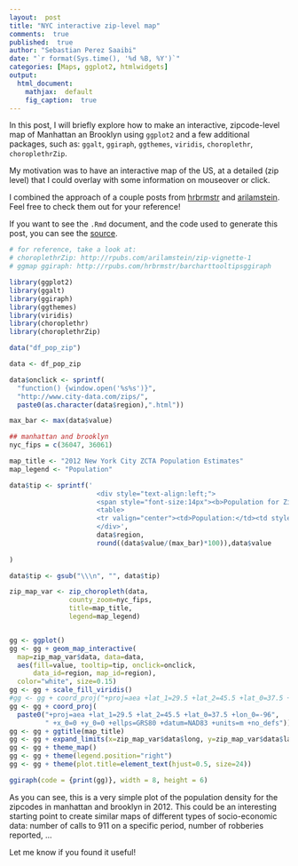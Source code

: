 ```yaml
---
layout:  post
title: "NYC interactive zip-level map"
comments:  true
published:  true
author: "Sebastian Perez Saaibi"
date: "`r format(Sys.time(), '%d %B, %Y')`"
categories: [Maps, ggplot2, htmlwidgets]
output:
  html_document:
    mathjax:  default
    fig_caption:  true
---
```



In this post, I will briefly explore how to make an interactive, zipcode-level map of Manhattan an Brooklyn using `ggplot2` and a few additional packages, such as: `ggalt`, `ggiraph`, `ggthemes`, `viridis`, `choroplethr`, `choroplethrZip`.

My motivation was to have an interactive map of the US, at a detailed (zip level) that I could overlay with some information on mouseover or click.

I combined the approach of a couple posts from [hrbrmstr](http://rpubs.com/hrbrmstr/barcharttooltipsggiraph) and [arilamstein](http://rpubs.com/arilamstein/zip-vignette-1). Feel free to check them out for your reference!

If you want to see the `.Rmd` document, and the code used to generate this post, you can see the [source](https://github.com/spsaaibi/spsaaibi.github.io/blob/master/_source/2016-01-31-zip_map_nyc.Rmd).


```r
# for reference, take a look at: 
# choroplethrZip: http://rpubs.com/arilamstein/zip-vignette-1
# ggmap ggiraph: http://rpubs.com/hrbrmstr/barcharttooltipsggiraph

library(ggplot2)
library(ggalt)
library(ggiraph)
library(ggthemes)
library(viridis)
library(choroplethr)
library(choroplethrZip)
```

```r
data("df_pop_zip")

data <- df_pop_zip

data$onclick <- sprintf(
  "function() {window.open('%s%s')}",
  "http://www.city-data.com/zips/",
  paste0(as.character(data$region),".html"))

max_bar <- max(data$value)

## manhattan and brooklyn
nyc_fips = c(36047, 36061)

map_title <- "2012 New York City ZCTA Population Estimates"
map_legend <- "Population"

data$tip <- sprintf('
                      <div style="text-align:left;">
                      <span style="font-size:14px"><b>Population for Zip: </b>%s</span><br/>
                      <table>
                      <tr valign="center"><td>Population:</td><td style="width:300px"><div style="background-color: steelblue; font: 9px sans-serif; text-align: left; padding: 3px; margin: 1px; line-height:10px; color: white; width: %dpx;">%3.1f</div></td></tr>
                      </div>',
                      data$region,
                      round((data$value/(max_bar)*100)),data$value
                      
)

data$tip <- gsub("\\\n", "", data$tip)

zip_map_var <- zip_choropleth(data,
               county_zoom=nyc_fips,
               title=map_title,
               legend=map_legend)


gg <- ggplot()
gg <- gg + geom_map_interactive(
  map=zip_map_var$data, data=data,
  aes(fill=value, tooltip=tip, onclick=onclick,
      data_id=region, map_id=region),
  color="white", size=0.15)
gg <- gg + scale_fill_viridis()
#gg <- gg + coord_proj("+proj=aea +lat_1=29.5 +lat_2=45.5 +lat_0=37.5 +lon_0=-96")
gg <- gg + coord_proj(
  paste0("+proj=aea +lat_1=29.5 +lat_2=45.5 +lat_0=37.5 +lon_0=-96",
         " +x_0=0 +y_0=0 +ellps=GRS80 +datum=NAD83 +units=m +no_defs"))
gg <- gg + ggtitle(map_title)
gg <- gg + expand_limits(x=zip_map_var$data$long, y=zip_map_var$data$lat)
gg <- gg + theme_map()
gg <- gg + theme(legend.position="right")
gg <- gg + theme(plot.title=element_text(hjust=0.5, size=24))

ggiraph(code = {print(gg)}, width = 8, height = 6)

```

As you can see, this is a very simple plot of the population density for the zipcodes in manhattan and brooklyn in 2012. This could be an interesting starting point to create similar maps of different types of socio-economic data: number of calls to 911 on a specific period, number of robberies reported, ...

Let me know if you found it useful!
